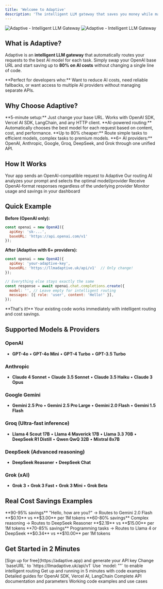 ```yaml
---
title: 'Welcome to Adaptive'
description: 'The intelligent LLM gateway that saves you money while maintaining performance'
---
```


<img
  className="block dark:hidden"
  src="/images/hero-light.png"
  alt="Adaptive - Intelligent LLM Gateway"
/>
<img
  className="hidden dark:block"
  src="/images/hero-dark.png"
  alt="Adaptive - Intelligent LLM Gateway"
/>

## What is Adaptive?

Adaptive is an **intelligent LLM gateway** that automatically routes your requests to the best AI model for each task. Simply swap your OpenAI base URL and start saving up to **80% on AI costs** without changing a single line of code.

<Note>
**Perfect for developers who:** Want to reduce AI costs, need reliable fallbacks, or want access to multiple AI providers without managing separate APIs.
</Note>

## Why Choose Adaptive?

<CardGroup cols={2}>
  <Card
    title="Drop-in Replacement"
    href="/quickstart"
  >
    **5-minute setup:** Just change your base URL. Works with OpenAI SDK, Vercel AI SDK, LangChain, and any HTTP client.
  </Card>
  <Card
    title="Smart Model Selection"
    href="/features/intelligent-routing"
  >
    **AI-powered routing:** Automatically chooses the best model for each request based on content, cost, and performance.
  </Card>
  <Card
    title="Massive Cost Savings"
    href="/features/cost-optimization"
  >
    **Up to 80% cheaper:** Route simple tasks to efficient models, complex tasks to premium models.
  </Card>
  <Card
    title="Multi-Provider Access"
    href="/features/provider-constraints"
  >
    **6+ AI providers:** OpenAI, Anthropic, Google, Groq, DeepSeek, and Grok through one unified API.
  </Card>
</CardGroup>

## How It Works

<Steps>
  <Step title="Send Request">
    Your app sends an OpenAI-compatible request to Adaptive
  </Step>
  <Step title="AI Analyzes">
    Our routing AI analyzes your prompt and selects the optimal model/provider
  </Step>
  <Step title="Get Response">
    Receive OpenAI-format responses regardless of the underlying provider
  </Step>
  <Step title="Save Money">
    Monitor usage and savings in your dashboard
  </Step>
</Steps>

## Quick Example

**Before (OpenAI only):**
```javascript
const openai = new OpenAI({
  apiKey: 'sk-...',
  baseURL: 'https://api.openai.com/v1'
});
```

**After (Adaptive with 6+ providers):**
```javascript
const openai = new OpenAI({
  apiKey: 'your-adaptive-key',
  baseURL: 'https://llmadaptive.uk/api/v1'  // Only change!
});

// Everything else stays exactly the same
const response = await openai.chat.completions.create({
  model: '', // Leave empty for intelligent routing
  messages: [{ role: 'user', content: 'Hello!' }],
});
```

<Tip>
**That's it!** Your existing code works immediately with intelligent routing and cost savings.
</Tip>

## Supported Models & Providers

<Accordion title="View All Supported Models">

### OpenAI
- **GPT-4o** • **GPT-4o Mini** • **GPT-4 Turbo** • **GPT-3.5 Turbo**

### Anthropic
- **Claude 4 Sonnet** • **Claude 3.5 Sonnet** • **Claude 3.5 Haiku** • **Claude 3 Opus**

### Google Gemini
- **Gemini 2.5 Pro** • **Gemini 2.5 Pro Large** • **Gemini 2.0 Flash** • **Gemini 1.5 Flash**

### Groq (Ultra-fast inference)
- **Llama 4 Scout 17B** • **Llama 4 Maverick 17B** • **Llama 3.3 70B** • **DeepSeek R1 Distill** • **Qwen QwQ 32B** • **Mixtral 8x7B**

### DeepSeek (Advanced reasoning)
- **DeepSeek Reasoner** • **DeepSeek Chat**

### Grok (xAI)
- **Grok 3** • **Grok 3 Fast** • **Grok 3 Mini** • **Grok Beta**

</Accordion>

## Real Cost Savings Examples

<CardGroup cols={3}>
  <Card title="Simple Chat">
    **90-95% savings**  
    "Hello, how are you?" → Routes to Gemini 2.0 Flash  
    **$0.10** vs **$3.00** per 1M tokens
  </Card>
  <Card title="Math Problems">
    **60-80% savings**  
    Complex reasoning → Routes to DeepSeek Reasoner  
    **$2.19** vs **$15.00** per 1M tokens
  </Card>
  <Card title="Code Generation">
    **70-85% savings**  
    Programming tasks → Routes to Llama 4 or DeepSeek  
    **$0.34** vs **$10.00** per 1M tokens
  </Card>
</CardGroup>

## Get Started in 2 Minutes

<Steps>
  <Step title="Get Your API Key">
    [Sign up for free](https://adaptive.app) and generate your API key
  </Step>
  <Step title="Update Your Code">
    Change `baseURL` to `https://llmadaptive.uk/api/v1`
  </Step>
  <Step title="Start Saving">
    Use `model: ""` to enable intelligent routing
  </Step>
</Steps>

<CardGroup cols={2}>
  <Card
    title="Quick Start Guide"
    icon="rocket"
    href="/quickstart"
  >
    Get up and running in 5 minutes with code examples
  </Card>
  <Card
    title="Integration Guides"
    icon="book"
    href="/guides/openai-sdk"
  >
    Detailed guides for OpenAI SDK, Vercel AI, LangChain
  </Card>
  <Card
    title="API Reference"
    icon="gear"
    href="/api-reference/chat-completions"
  >
    Complete API documentation and parameters
  </Card>
  <Card
    title="Examples"
    icon="lightbulb"
    href="/examples/basic-chat"
  >
    Working code examples and use cases
  </Card>
</CardGroup>